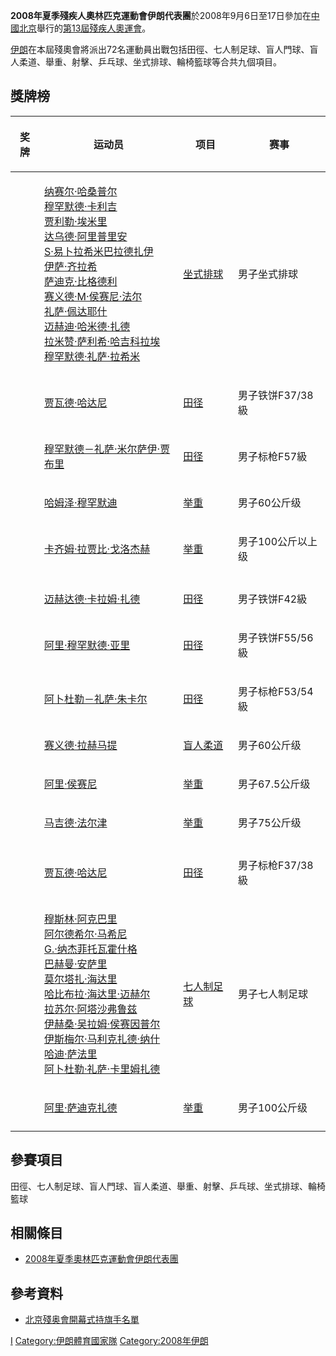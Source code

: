 {{Infobox Country Paralympics
|NPC= IRI
|games= 2008年夏季
|competitors=72
|sports=9
|flagbearer=Mohammad Reza Mirzaei
|gold=5
|silver=6
|bronze=3
|total=14
|rank=22
}}

'''2008年夏季殘疾人奧林匹克運動會伊朗代表團'''於2008年9月6日至17日參加在[[中國北京|中國北京]]舉行的[[2008年夏季殘奧會|第13屆殘疾人奧運會]]。

[[伊朗|伊朗]]在本屆殘奧會將派出72名運動員出戰包括田徑、七人制足球、盲人門球、盲人柔道、舉重、射擊、乒乓球、坐式排球、輪椅籃球等合共九個項目。

== 獎牌榜 ==
{| class="wikitable sortable" style="font-size:88%"
|-bgcolor=#efefef
! 奖牌
! 运动员
! 项目
! 赛事
|-
| {{gold medal}} || [[纳赛尔·哈桑普尔|纳赛尔·哈桑普尔]]<br />[[穆罕默德·卡利吉|穆罕默德·卡利吉]]<br />[[贾利勒·埃米里|贾利勒·埃米里]]<br />[[达乌德·阿里普里安|达乌德·阿里普里安]]<br />[[S·易卜拉希米巴拉德扎伊|S·易卜拉希米巴拉德扎伊]]<br />[[伊萨·齐拉希|伊萨·齐拉希]]<br />[[萨迪克·比格德利|萨迪克·比格德利]]<br />[[赛义德·M·侯赛尼·法尔|赛义德·M·侯赛尼·法尔]]<br />[[礼萨·佩达耶什|礼萨·佩达耶什]]<br />[[迈赫迪·哈米德·扎德|迈赫迪·哈米德·扎德]]<br />[[拉米赞·萨利希·哈吉科拉埃|拉米赞·萨利希·哈吉科拉埃]]<br />[[穆罕默德·礼萨·拉希米|穆罕默德·礼萨·拉希米]] || [[2008年夏季殘奧會坐式排球比賽|坐式排球]] || 男子坐式排球
|-
| {{gold medal}} || [[贾瓦德·哈达尼|贾瓦德·哈达尼]] || [[2008年夏季殘奧會田径比賽|田径]] || 男子铁饼F37/38級
|-
| {{gold medal}} || [[穆罕默德－礼萨·米尔萨伊·贾布里|穆罕默德－礼萨·米尔萨伊·贾布里]] || [[2008年夏季殘奧會田径比賽|田径]] || 男子标枪F57級
|-
| {{gold medal}} || [[哈姆泽·穆罕默迪|哈姆泽·穆罕默迪]] || [[2008年夏季殘奧會举重比賽|举重]] || 男子60公斤级
|-
| {{gold medal}} || [[卡齐姆·拉贾比·戈洛杰赫|卡齐姆·拉贾比·戈洛杰赫]] || [[2008年夏季殘奧會举重比賽|举重]] || 男子100公斤以上级
|-

|-
| {{silver medal}} || [[迈赫达德·卡拉姆·扎德|迈赫达德·卡拉姆·扎德]] || [[2008年夏季殘奧會田径比賽|田径]] || 男子铁饼F42級
|-
| {{silver medal}} || [[阿里·穆罕默德·亚里|阿里·穆罕默德·亚里]] || [[2008年夏季殘奧會田径比賽|田径]] || 男子铁饼F55/56級
|-
| {{silver medal}} || [[阿卜杜勒－礼萨·朱卡尔|阿卜杜勒－礼萨·朱卡尔]] || [[2008年夏季殘奧會田径比賽|田径]] || 男子标枪F53/54級
|-
| {{silver medal}} || [[赛义德·拉赫马提|赛义德·拉赫马提]] || [[2008年夏季殘奧會柔道比賽|盲人柔道]] || 男子60公斤级
|-
| {{silver medal}} || [[阿里·侯赛尼|阿里·侯赛尼]] || [[2008年夏季殘奧會举重比賽|举重]] || 男子67.5公斤级
|-
| {{silver medal}} || [[马吉德·法尔津|马吉德·法尔津]] || [[2008年夏季殘奧會举重比賽|举重]] || 男子75公斤级 
|-

|-
| {{bronze medal}} || [[贾瓦德·哈达尼|贾瓦德·哈达尼]] || [[2008年夏季殘奧會田径比賽|田径]] || 男子标枪F37/38級
|-
| {{bronze medal}} || [[穆斯林·阿克巴里|穆斯林·阿克巴里]]<br />[[阿尔德希尔·马希尼|阿尔德希尔·马希尼]]<br />[[G.·纳杰菲托瓦霍什格|G.·纳杰菲托瓦霍什格]]<br />[[巴赫曼·安萨里|巴赫曼·安萨里]]<br />[[莫尔塔扎·海达里|莫尔塔扎·海达里]]<br />[[哈比布拉·海达里·迈赫尔|哈比布拉·海达里·迈赫尔]]<br />[[拉苏尔·阿塔沙弗鲁兹|拉苏尔·阿塔沙弗鲁兹]]<br />[[伊赫桑·吴拉姆·侯赛因普尔|伊赫桑·吴拉姆·侯赛因普尔]]<br />[[伊斯梅尔·马利克扎德·纳什|伊斯梅尔·马利克扎德·纳什]]<br />[[哈迪·萨法里|哈迪·萨法里]]<br />[[阿卜杜勒·礼萨·卡里姆扎德|阿卜杜勒·礼萨·卡里姆扎德]] || [[2008年夏季殘奧會七人制足球比賽|七人制足球]] || 男子七人制足球
|-
| {{bronze medal}} || [[阿里·萨迪克扎德|阿里·萨迪克扎德]] || [[2008年夏季殘奧會举重比賽|举重]] || 男子100公斤级
|-

|}

== 參賽項目 ==
田徑、七人制足球、盲人門球、盲人柔道、舉重、射擊、乒乓球、坐式排球、輪椅籃球

== 相關條目 ==
*[[2008年夏季奧林匹克運動會伊朗代表團|2008年夏季奧林匹克運動會伊朗代表團]]

== 參考資料 ==
*[https://web.archive.org/web/20080909184931/http://www.paralympic.org/release/Main_Sections_Menu/News/Press_Releases/Flagbearers_List_Opening_Ceremony_Final_5_Sept1.pdf 北京殘奥會開幕式持旗手名單]

{{2008年夏季殘疾人奧林匹克運動會代表團}}

[[Category:2008年夏季殘疾人奧林匹克運動會代表團|I]]
[[Category:伊朗體育國家隊|Category:伊朗體育國家隊]]
[[Category:2008年伊朗|Category:2008年伊朗]]